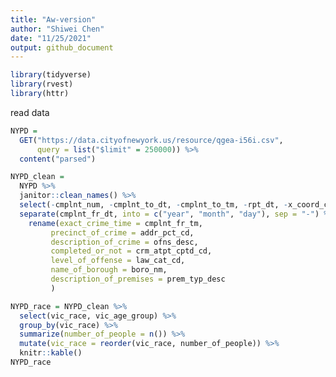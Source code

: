 ```yaml
---
title: "Aw-version"
author: "Shiwei Chen"
date: "11/25/2021"
output: github_document
---
```


```r
library(tidyverse)
library(rvest)
library(httr)
```

read data
```r
NYPD = 
  GET("https://data.cityofnewyork.us/resource/qgea-i56i.csv", 
      query = list("$limit" = 250000)) %>% 
  content("parsed")
```

```r
NYPD_clean = 
  NYPD %>% 
  janitor::clean_names() %>% 
  select(-cmplnt_num, -cmplnt_to_dt, -cmplnt_to_tm, -rpt_dt, -x_coord_cd, -y_coord_cd, -housing_psa, -patrol_boro, -loc_of_occur_desc) %>% 
  separate(cmplnt_fr_dt, into = c("year", "month", "day"), sep = "-") %>% 
    rename(exact_crime_time = cmplnt_fr_tm, 
         precinct_of_crime = addr_pct_cd,
         description_of_crime = ofns_desc,
         completed_or_not = crm_atpt_cptd_cd,
         level_of_offense = law_cat_cd,
         name_of_borough = boro_nm,
         description_of_premises = prem_typ_desc
         )
```

```r
NYPD_race = NYPD_clean %>% 
  select(vic_race, vic_age_group) %>% 
  group_by(vic_race) %>% 
  summarize(number_of_people = n()) %>% 
  mutate(vic_race = reorder(vic_race, number_of_people)) %>% 
  knitr::kable()
NYPD_race
```

